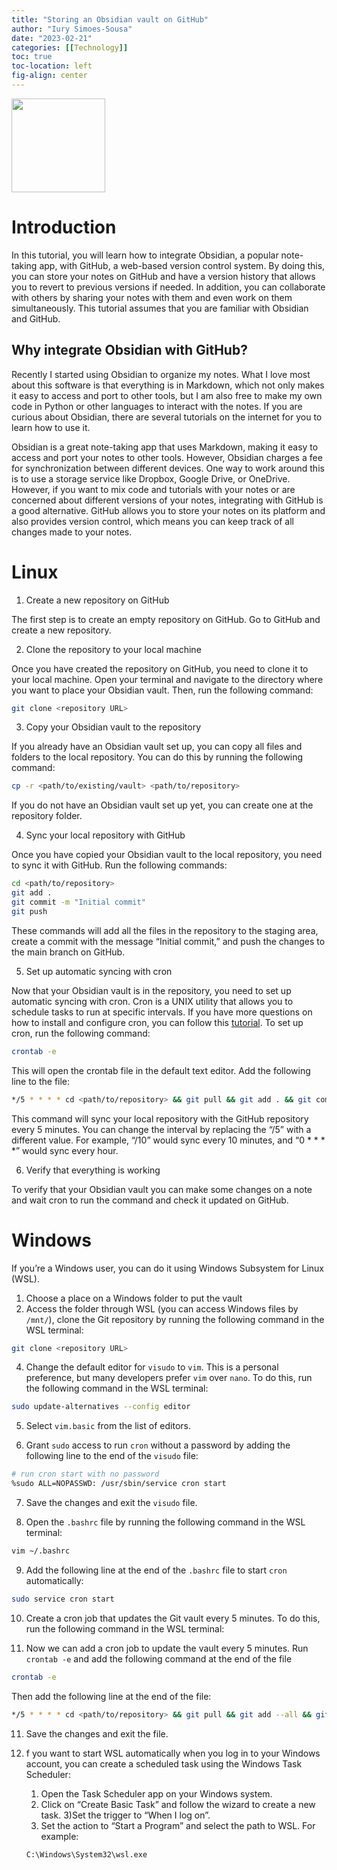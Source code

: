 ---
title: "Storing an Obsidian vault on GitHub"
author: "Iury Simoes-Sousa"
date: "2023-02-21"
categories: [[Technology]]
toc: true
toc-location: left
fig-align: center
---

![](obsidian-github.png){height=150}

# Introduction

In this tutorial, you will learn how to integrate Obsidian, a popular note-taking app, with GitHub, a web-based version control system. By doing this, you can store your notes on GitHub and have a version history that allows you to revert to previous versions if needed. In addition, you can collaborate with others by sharing your notes with them and even work on them simultaneously. This tutorial assumes that you are familiar with Obsidian and GitHub.

## Why integrate Obsidian with GitHub?

Recently I started using Obsidian to organize my notes. What I love most about this software is that everything is in Markdown, which not only makes it easy to access and port to other tools, but I am also free to make my own code in Python or other languages to interact with the notes. If you are curious about Obsidian, there are several tutorials on the internet for you to learn how to use it.

Obsidian is a great note-taking app that uses Markdown, making it easy to access and port your notes to other tools. However, Obsidian charges a fee for synchronization between different devices. One way to work around this is to use a storage service like Dropbox, Google Drive, or OneDrive. However, if you want to mix code and tutorials with your notes or are concerned about different versions of your notes, integrating with GitHub is a good alternative. GitHub allows you to store your notes on its platform and also provides version control, which means you can keep track of all changes made to your notes.

# Linux

1) Create a new repository on GitHub

The first step is to create an empty repository on GitHub. Go to GitHub and create a new repository.

2) Clone the repository to your local machine

Once you have created the repository on GitHub, you need to clone it to your local machine. Open your terminal and navigate to the directory where you want to place your Obsidian vault. Then, run the following command:

```bash
git clone <repository URL>
```

3) Copy your Obsidian vault to the repository

If you already have an Obsidian vault set up, you can copy all files and folders to the local repository. You can do this by running the following command:

```bash
cp -r <path/to/existing/vault> <path/to/repository>
```

If you do not have an Obsidian vault set up yet, you can create one at the repository folder.

4) Sync your local repository with GitHub

Once you have copied your Obsidian vault to the local repository, you need to sync it with GitHub. Run the following commands:

```bash
cd <path/to/repository>
git add .
git commit -m "Initial commit"
git push
```

These commands will add all the files in the repository to the staging area, create a commit with the message "Initial commit," and push the changes to the main branch on GitHub.


5) Set up automatic syncing with cron

Now that your Obsidian vault is in the repository, you need to set up automatic syncing with cron. Cron is a UNIX utility that allows you to schedule tasks to run at specific intervals. If you have more questions on how to install and configure cron, you can follow this [tutorial](https://www.digitalocean.com/community/tutorials/how-to-use-cron-to-automate-tasks-ubuntu-1804). To set up cron, run the following command:

```bash
crontab -e
```

This will open the crontab file in the default text editor. Add the following line to the file:

```bash
*/5 * * * * cd <path/to/repository> && git pull && git add . && git commit -m "Automatic update" && git push
```

This command will sync your local repository with the GitHub repository every 5 minutes. You can change the interval by replacing the "/5" with a different value. For example, "/10" would sync every 10 minutes, and "0 * * * *" would sync every hour.

6) Verify that everything is working

To verify that your Obsidian vault you can make some changes on a note and wait cron to run the command and check it updated on GitHub.


# Windows

If you're a Windows user, you can do it using Windows Subsystem for Linux (WSL).

1) Choose a place on a Windows folder to put the vault
2) Access the folder through WSL (you can access Windows files by `/mnt/`), clone the Git repository by running the following command in the WSL terminal:

```bash
git clone <repository URL>
```

4) Change the default editor for `visudo` to `vim`. This is a personal preference, but many developers prefer `vim` over `nano`. To do this, run the following command in the WSL terminal:

```bash
sudo update-alternatives --config editor
```

5) Select `vim.basic` from the list of editors.

6) Grant `sudo` access to run `cron` without a password by adding the following line to the end of the `visudo` file:

```bash
# run cron start with no password
%sudo ALL=NOPASSWD: /usr/sbin/service cron start
```

7) Save the changes and exit the `visudo` file.

8) Open the `.bashrc` file by running the following command in the WSL terminal:

```bash
vim ~/.bashrc
```

9) Add the following line at the end of the `.bashrc` file to start `cron` automatically:

```bash
sudo service cron start
```

10) Create a cron job that updates the Git vault every 5 minutes. To do this, run the following command in the WSL terminal:

10) Now we can add a cron job to update the vault every 5 minutes. Run `crontab -e` and add the following command at the end of the file

```bash
crontab -e
```
Then add the following line at the end of the file:

```bash
*/5 * * * * cd <path/to/repository> && git pull && git add --all && git commit -m "Automatic backup" && git push 
```

11) Save the changes and exit the file.

12) f you want to start WSL automatically when you log in to your Windows account, you can create a scheduled task using the Windows Task Scheduler:
    1) Open the Task Scheduler app on your Windows system.
    2) Click on "Create Basic Task" and follow the wizard to create a new task.
    3)Set the trigger to "When I log on".
    4) Set the action to "Start a Program" and select the path to WSL. For example:
```bash
C:\Windows\System32\wsl.exe
```